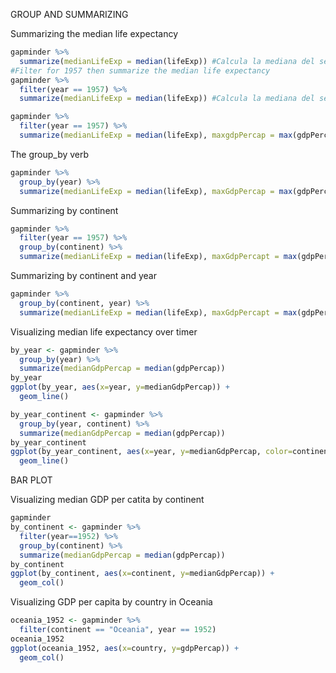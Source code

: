 GROUP AND SUMMARIZING

Summarizing the median life expectancy
```r
gapminder %>% 
  summarize(medianLifeExp = median(lifeExp)) #Calcula la mediana del set de datos
#Filter for 1957 then summarize the median life expectancy
gapminder %>% 
  filter(year == 1957) %>% 
  summarize(medianLifeExp = median(lifeExp)) #Calcula la mediana del set de datos

gapminder %>% 
  filter(year == 1957) %>% 
  summarize(medianLifeExp = median(lifeExp), maxgdpPercap = max(gdpPercap))

```
The group_by verb
```r
gapminder %>% 
  group_by(year) %>% 
  summarize(medianLifeExp = median(lifeExp), maxGdpPercap = max(gdpPercap))
```
Summarizing by continent
```r
gapminder %>% 
  filter(year == 1957) %>% 
  group_by(continent) %>% 
  summarize(medianLifeExp = median(lifeExp), maxGdpPercapt = max(gdpPercap))
```
Summarizing by continent and year
```r
gapminder %>% 
  group_by(continent, year) %>% 
  summarize(medianLifeExp = median(lifeExp), maxGdpPercapt = max(gdpPercap))
```
Visualizing median life expectancy over timer
```r
by_year <- gapminder %>% 
  group_by(year) %>% 
  summarize(medianGdpPercap = median(gdpPercap))
by_year
ggplot(by_year, aes(x=year, y=medianGdpPercap)) +
  geom_line()
```
```r
by_year_continent <- gapminder %>% 
  group_by(year, continent) %>% 
  summarize(medianGdpPercap = median(gdpPercap))
by_year_continent
ggplot(by_year_continent, aes(x=year, y=medianGdpPercap, color=continent)) +
  geom_line()
```
BAR PLOT

Visualizing median GDP per catita by continent
```r
gapminder
by_continent <- gapminder %>% 
  filter(year==1952) %>% 
  group_by(continent) %>% 
  summarize(medianGdpPercap = median(gdpPercap))
by_continent
ggplot(by_continent, aes(x=continent, y=medianGdpPercap)) +
  geom_col()
```
Visualizing GDP per capita by country in Oceania
```r

oceania_1952 <- gapminder %>% 
  filter(continent == "Oceania", year == 1952)
oceania_1952
ggplot(oceania_1952, aes(x=country, y=gdpPercap)) +
  geom_col()
```

